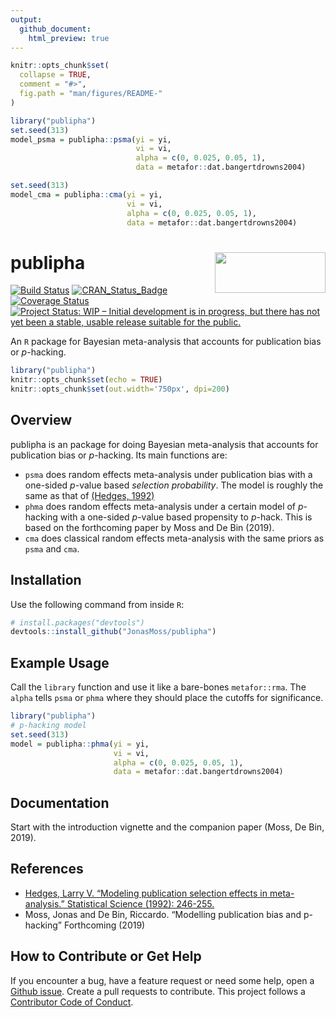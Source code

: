 ```yaml
---
output:
  github_document:
    html_preview: true
---
```


<!-- README.md is generated from README.Rmd. Please edit that file -->

```r
knitr::opts_chunk$set(
  collapse = TRUE,
  comment = "#>",
  fig.path = "man/figures/README-"
)
```

```r
library("publipha")
set.seed(313)
model_psma = publipha::psma(yi = yi,
                            vi = vi,
                            alpha = c(0, 0.025, 0.05, 1),
                            data = metafor::dat.bangertdrowns2004)

set.seed(313)
model_cma = publipha::cma(yi = yi,
                          vi = vi,
                          alpha = c(0, 0.025, 0.05, 1),
                          data = metafor::dat.bangertdrowns2004)

```


# publipha <img src="man/figures/logo.png" align="right" width="177" height="65" />

[![Build Status](https://travis-ci.com/JonasMoss/publipha.svg?branch=master)](https://travis-ci.com/JonasMoss/publipha)
[![CRAN_Status_Badge](https://www.r-pkg.org/badges/version/publipha)](https://cran.r-project.org/package=publipha)
[![Coverage Status](https://codecov.io/gh/JonasMoss/publipha/branch/master/graph/badge.svg)](https://codecov.io/gh/JonasMoss/publipha?branch=master)
[![Project Status: WIP – Initial development is in progress, but there has not yet been a stable, usable release suitable for the public.](https://www.repostatus.org/badges/latest/wip.svg)](https://www.repostatus.org/#wip)

An `R` package for Bayesian meta-analysis that accounts for publication bias or *p*-hacking.
```r
library("publipha")
knitr::opts_chunk$set(echo = TRUE)
knitr::opts_chunk$set(out.width='750px', dpi=200)
```

## Overview
publipha is an package for doing Bayesian meta-analysis that accounts for 
publication bias or *p*-hacking. Its main functions are:

* `psma` does random effects meta-analysis under publication bias with a 
   one-sided *p*-value based *selection probability*. The model is roughly the 
   same as that of [(Hedges, 1992)]((https://www.jstor.org/stable/pdf/2246311.pdf))
*  `phma` does random effects meta-analysis under a certain model of *p*-hacking
   with a one-sided *p*-value based propensity to *p*-hack. This is based
   on the forthcoming paper by Moss and De Bin (2019).
*  `cma` does classical random effects meta-analysis with the same priors
   as `psma` and `cma`.

## Installation
Use the following command from inside `R`:
```r
# install.packages("devtools")
devtools::install_github("JonasMoss/publipha")
```

## Example Usage
Call the `library` function and use it like a bare-bones `metafor::rma`. The 
`alpha` tells `psma` or `phma` where they should place the cutoffs for significance.

```r
library("publipha")
# p-hacking model
set.seed(313) 
model = publipha::phma(yi = yi,
                       vi = vi,
                       alpha = c(0, 0.025, 0.05, 1),
                       data = metafor::dat.bangertdrowns2004)

```

## Documentation
Start with the introduction vignette and the companion paper (Moss, De Bin, 2019).

## References
* [Hedges, Larry V. "Modeling publication selection effects in meta-analysis." Statistical Science (1992): 246-255.](https://www.jstor.org/stable/pdf/2246311.pdf)
* Moss, Jonas and De Bin, Riccardo. "Modelling publication bias and p-hacking" Forthcoming (2019)

## How to Contribute or Get Help
If you encounter a bug, have a feature request or need some help, open a [Github issue](https://github.com/JonasMoss/publipha/issues). Create a pull requests
to contribute. This project follows a [Contributor Code of Conduct](https://www.contributor-covenant.org/version/1/4/code-of-conduct.md).
